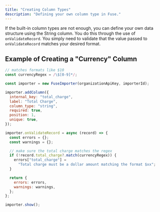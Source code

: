 ```yaml
---
title: "Creating Column Types"
description: "Defining your own column type in Fuse."
---
```


If the built-in column types are not enough, you can define your own data structure using the String column. You do this through the use of `onValidateRecord`. You simply need to validate that the value passed to `onValidateRecord` matches your desired format.

## Example of Creating a "Currency" Column

```javascript
// matches formats like $10
const currencyRegex = /\$[0-9]*/;

const importer = new FuseImporter(organizationApiKey, importerId);

importer.addColumn({
  internal_key: "total_charge",
  label: "Total Charge",
  column_type: "string",
  required: true,
  position: 1,
  unique: true,
});

importer.onValidateRecord = async (record) => {
  const errors = {};
  const warnings = {};

  // make sure the total charge matches the regex
  if (!record.total_charge?.match(currencyRegex)) {
    errors["total_charge"] =
      "Total charge must be a dollar amount matching the format $xx";
  }

  return {
    errors: errors,
    warnings: warnings,
  };
};

importer.show();
```
